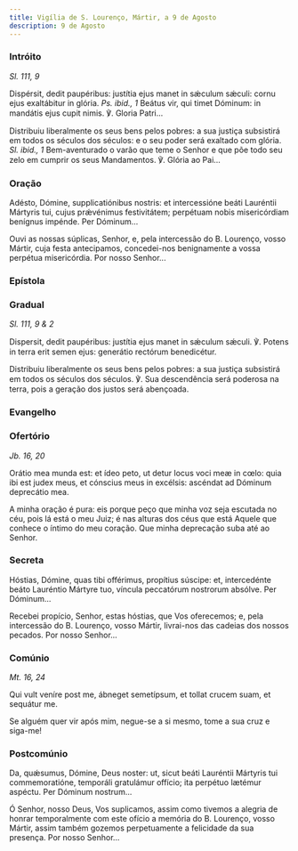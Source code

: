 ```yaml
---
title: Vigília de S. Lourenço, Mártir, a 9 de Agosto
description: 9 de Agosto
---
```


### Intróito

<em>Sl. 111, 9</em>

<div class="side-by-side not-content">

Dispérsit, dedit paupéribus: justítia ejus manet in sǽculum sǽculi: cornu ejus exaltábitur in glória. <em>Ps. ibid., 1</em> Beátus vir, qui timet Dóminum: in mandátis ejus cupit nimis. ℣. Gloria Patri...

Distribuiu liberalmente os seus bens pelos pobres: a sua justiça subsistirá em todos os séculos dos séculos: e o seu poder será exaltado com glória. <em>Sl. ibid., 1</em> Bem-aventurado o varão que teme o Senhor e que põe todo seu zelo em cumprir os seus Mandamentos. ℣. Glória ao Pai...

</div>

### Oração

<div class="side-by-side not-content">

Adésto, Dómine, supplicatiónibus nostris: et intercessióne beáti Lauréntii Mártyris tui, cujus prǽvénimus festivitátem; perpétuam nobis misericórdiam benígnus impénde. Per Dóminum...

Ouvi as nossas súplicas, Senhor, e, pela intercessão do B. Lourenço, vosso Mártir, cuja festa antecipamos, concedei-nos benignamente a vossa perpétua misericórdia. Por nosso Senhor...

</div>

### Epístola


<LinkCard
  href="/missal/comum/17virgensmartires1#epístola"
  title="Virgens Mártires - Missa Loquébar"
/>

### Gradual

<em>Sl. 111, 9 & 2</em>

<div class="side-by-side not-content">

Dispersit, dedit paupéribus: justítia ejus manet in sǽculum sǽculi. ℣. Potens in terra erit semen ejus: generátio rectórum benedicétur.

Distribuiu liberalmente os seus bens pelos pobres: a sua justiça subsistirá em todos os séculos dos séculos. ℣. Sua descendência será poderosa na terra, pois a geração dos justos será abençoada.

</div>

### Evangelho

<LinkCard
  href="/missal/comum/3martirpontifice#evangelho"
  title="Mártir Pontífice - Missa Sacerdótes Dei"
/>

### Ofertório

<em>Jb. 16, 20</em>

<div class="side-by-side not-content">

Orátio mea munda est: et ídeo peto, ut detur locus voci meæ in cœlo: quia ibi est judex meus, et cónscius meus in excélsis: ascéndat ad Dóminum deprecátio mea.

A minha oração é pura: eis porque peço que minha voz seja escutada no céu, pois lá está o meu Juiz; é nas alturas dos céus que está Aquele que conhece o íntimo do meu coração. Que minha deprecação suba até ao Senhor.

</div>

### Secreta

<div class="side-by-side not-content">

Hóstias, Dómine, quas tibi offérimus, propítius súscipe: et, intercedénte beáto Lauréntio Mártyre tuo, víncula peccatórum nostrorum absólve. Per Dóminum...

Recebei propício, Senhor, estas hóstias, que Vos oferecemos; e, pela intercessão do B. Lourenço, vosso Mártir, livrai-nos das cadeias dos nossos pecados. Por nosso Senhor...

</div>

### Comúnio

<em>Mt. 16, 24</em>

<div class="side-by-side not-content">

Qui vult veníre post me, ábneget semetípsum, et tollat crucem suam, et sequátur me.

Se alguém quer vir após mim, negue-se a si mesmo, tome a sua cruz e siga-me!

</div>

### Postcomúnio

<div class="side-by-side not-content">

Da, quǽsumus, Dómine, Deus noster: ut, sicut beáti Lauréntii Mártyris tui commemoratióne, temporáli gratulámur offício; ita perpétuo lætémur aspéctu. Per Dóminum nostrum...

Ó Senhor, nosso Deus, Vos suplicamos, assim como tivemos a alegria de honrar temporalmente com este ofício a memória do B. Lourenço, vosso Mártir, assim também gozemos perpetuamente a felicidade da sua presença. Por nosso Senhor...

</div>
